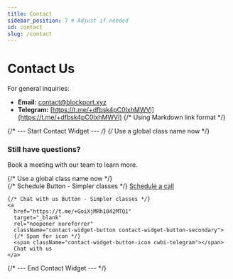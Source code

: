 ```yaml
---
title: Contact
sidebar_position: 7 # Adjust if needed
id: contact
slug: /contact
---
```


# Contact Us

For general inquiries:

* **Email:** contact@blockport.xyz
* **Telegram:** [https://t.me/+dfbsk4pC0IxhMWVl](https://t.me/+dfbsk4pC0IxhMWVl) {/* Using Markdown link format */}

{/* --- Start Contact Widget --- */}
{/* Use a global class name now */}
<div className="contact-widget">
  <h3>Still have questions?</h3>
  <p>
    Book a meeting with our team to learn more.
  </p>
  {/* Use a global class name now */}
  <div className="contact-widget-buttons">
    {/* Schedule Button - Simpler classes */}
    <a
      href="https://form.typeform.com/to/j9ZpSklJ"
      target="_blank"
      rel="noopener noreferrer"
      className="contact-widget-button contact-widget-button-primary">
      Schedule a call
    </a>

    {/* Chat with us Button - Simpler classes */}
    <a
      href="https://t.me/+GoiXjMRh1042MTQ1"
      target="_blank"
      rel="noopener noreferrer"
      className="contact-widget-button contact-widget-button-secondary">
      {/* Span for icon */}
      <span className="contact-widget-button-icon cwbi-telegram"></span>
      Chat with us
    </a>
  </div>
</div>
{/* --- End Contact Widget --- */}